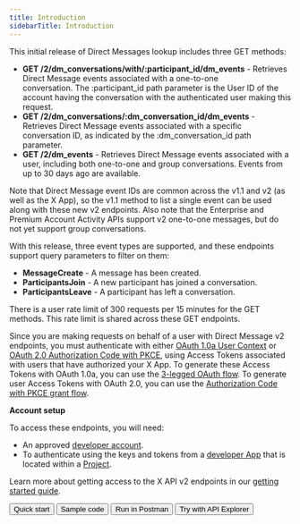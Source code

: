 ---
title: Introduction
sidebarTitle: Introduction
---


This initial release of Direct Messages lookup includes three GET methods:

* **GET /2/dm\_conversations/with/:participant\_id/dm_events** \- Retrieves Direct Message events associated with a one-to-one conversation. The :participant_id path parameter is the User ID of the account having the conversation with the authenticated user making this request. 
* **GET /2/dm\_conversations/:dm\_conversation\_id/dm\_events** \- Retrieves Direct Message events associated with a specific conversation ID, as indicated by the :dm\_conversation\_id path parameter. 
* **GET /2/dm_events** \- Retrieves Direct Message events associated with a user, including both one-to-one and group conversations. Events from up to 30 days ago are available.  

Note that Direct Message event IDs are common across the v1.1 and v2 (as well as the X App), so the v1.1 method to list a single event can be used along with these new v2 endpoints. Also note that the Enterprise and Premium Account Activity APIs support v2 one-to-one messages, but do not yet support group conversations.   

With this release, three event types are supported, and these endpoints support query parameters to filter on them:

* **MessageCreate** \- A message has been created. 
* **ParticipantsJoin** \- A new participant has joined a conversation. 
* **ParticipantsLeave** \- A participant has left a conversation. 

There is a user rate limit of 300 requests per 15 minutes for the GET methods. This rate limit is shared across these GET endpoints.

Since you are making requests on behalf of a user with Direct Message v2 endpoints, you must authenticate with either [OAuth 1.0a User Context](/resources/fundamentals/authentication) or [OAuth 2.0 Authorization Code with PKCE](/resources/fundamentals/authentication#oauth-2-0-authorization-code-flow-with-pkce-3), using Access Tokens associated with users that have authorized your X App. To generate these Access Tokens with OAuth 1.0a, you can use the [3-legged OAuth flow](/resources/fundamentals/authentication#obtaining-access-tokens-using-3-legged-oauth-flow). To generate user Access Tokens with OAuth 2.0, you can use the [Authorization Code with PKCE grant flow](/resources/fundamentals/authentication#oauth-2-0-authorization-code-flow-with-pkce-2).

**Account setup**

To access these endpoints, you will need:

* An approved [developer account](https://developer.x.com/en/portal/petition/essential/basic-info).
* To authenticate using the keys and tokens from a [developer App](/resources/fundamentals/developer-apps) that is located within a [Project](/resources/fundamentals/projects). 

Learn more about getting access to the X API v2 endpoints in our [getting started guide](/x-api/getting-started/getting-access).

<div className="flex space-x-2">
<Button href="/x-api/direct-messages/lookup/quickstart">
  Quick start
</Button>
<Button href="https://github.com/xdevplatform/Twitter-API-v2-sample-code">
  Sample code
</Button>
<Button href="https://app.getpostman.com/run-collection/9956214-784efcda-ed4c-4491-a4c0-a26470a67400">
  Run in Postman
</Button>
<Button href="https://developer.x.com/apitools/api?endpoint=/2/tweets&method=get">
  Try with API Explorer
</Button>
</div>